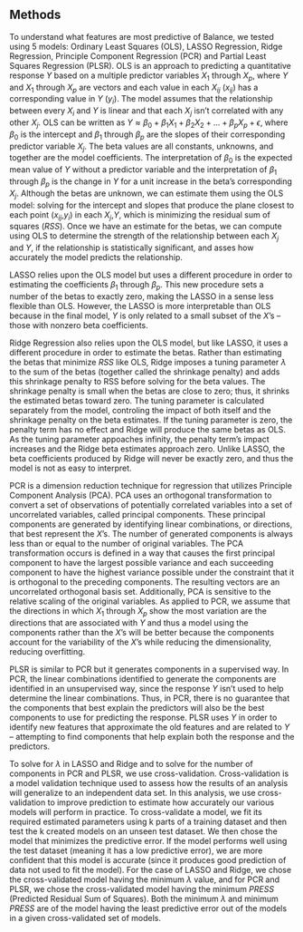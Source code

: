 

## Methods

To understand what features are most predictive of Balance, we tested using 5 models: Ordinary Least Squares (OLS), LASSO Regression, Ridge Regression, Principle Component Regression (PCR) and Partial Least Squares Regression (PLSR). OLS is an approach to predicting a quantitative response $Y$ based on a multiple predictor variables $X_1$ through $X_p$, where $Y$ and $X_1$ through $X_p$ are vectors and each value in each $X_{ij}$ ($x_{ij}$) has a corresponding value in $Y$ ($y_i$). The model assumes that the relationship between every $X_i$ and $Y$ is linear and that each $X_j$ isn't correlated with any other $X_j$. OLS can be written as $Y \approx \beta_0 + \beta_1X_1 + \beta_2X_2 + ... + \beta_pX_p + \epsilon$, where $\beta_0$ is the intercept and $\beta_1$ through $\beta_p$ are the slopes of their corresponding predictor variable $X_j$. The beta values are all constants, unknowns, and together are the model coefficients. The interpretation of $\beta_0$ is the expected mean value of $Y$ without a predictor variable and the interpretation of $\beta_1$ through $\beta_p$ is the change in $Y$ for a unit increase in the beta's corresponding $X_j$. Although the betas are unknown, we can estimate them using the OLS model: solving for the intercept and slopes that produce the plane closest to each point ($x_{ij}$,$y_i$) in each $X_j$,$Y$, which is minimizing the residual sum of squares ($RSS$). Once we have an estimate for the betas, we can compute using OLS to determine the strength of the relationship between each $X_j$ and $Y$, if the relationship is statistically significant, and asses how accurately the model predicts the relationship.

LASSO relies upon the OLS model but uses a different procedure in order to estimating the coefficients $\beta_1$ through $\beta_p$. This new procedure sets a number of the betas to exactly zero, making the LASSO in a sense less flexible than OLS. However, the LASSO is more interpretable than OLS because in the final model, $Y$ is only related to a small subset of the $X$'s -- those with nonzero beta coefficients.

Ridge Regression also relies upon the OLS model, but like LASSO, it uses a different procedure in order to estimate the betas. Rather than estimating the betas that minimize $RSS$ like OLS, Ridge imposes a tuning parameter $\lambda$ to the sum of the betas (together called the shrinkage penalty) and adds this shrinkage penalty to RSS before solving for the beta values. The shrinkage penalty is small when the betas are close to zero; thus, it shrinks the estimated betas toward zero. The tuning parameter is calculated separately from the model, controling the impact of both itself and the shrinkage penalty on the beta estimates. If the tuning parameter is zero, the penalty term has no effect and Ridge will produce the same betas as OLS. As the tuning parameter appoaches infinity, the penalty term's impact increases and the Ridge beta estimates approach zero. Unlike LASSO, the beta coefficients produced by Ridge will never be exactly zero, and thus the model is not as easy to interpret.

PCR is a dimension reduction technique for regression that utilizes Principle Component Analysis (PCA). PCA uses an orthogonal transformation to convert a set of observations of potentially correlated variables into a set of uncorrelated variables, called principal components. These principal components are generated by identifying linear combinations, or directions, that best represent the $X$'s. The number of generated components is always less than or equal to the number of original variables. The PCA transformation occurs is defined in a way that causes the first principal component to have the largest possible variance and each succeeding component to have the highest variance possible under the constraint that it is orthogonal to the preceding components. The resulting vectors are an uncorrelated orthogonal basis set. Additionally, PCA is sensitive to the relative scaling of the original variables. As applied to PCR, we assume that the directions in which $X_1$ through $X_p$ show the most variation are the directions that are associated with $Y$ and thus a model using the components rather than the $X$'s will be better because the components account for the variability of the $X$'s while reducing the dimensionality, reducing overfitting.

PLSR is similar to PCR but it generates components in a supervised way. In PCR, the linear combinations identified to generate the components are identified in an unsupervised way, since the response $Y$ isn't used to help determine the linear combinations. Thus, in PCR, there is no guarantee that the components that best explain the predictors will also be the best components to use for predicting the response. PLSR uses $Y$ in order to identify new features that approximate the old features and are related to $Y$ -- attempting to find components that help explain both the response and the predictors.

To solve for $\lambda$ in LASSO and Ridge and to solve for the number of components in PCR and PLSR, we use cross-validation. Cross-validation is a model validation technique used to assess how the results of an analysis will generalize to an independent data set. In this analysis, we use cross-validation to improve prediction to estimate how accurately our various models will perform in practice. To cross-validate a model, we fit its required estimated parameters using k parts of a training dataset and then test the k created models on an unseen test dataset. We then chose the model that minimizes the predictive error. If the model performs well using the test dataset (meaning it has a low predictive error), we are more confident that this model is accurate (since it produces good prediction of data not used to fit the model). For the case of LASSO and Ridge, we chose the cross-validated model having the minimum $\lambda$ value, and for PCR and PLSR, we chose the cross-validated model having the minimum $PRESS$ (Predicted Residual Sum of Squares). Both the minimum $\lambda$ and minimum $PRESS$ are of the model having the least predictive error out of the models in a given cross-validated set of models.
